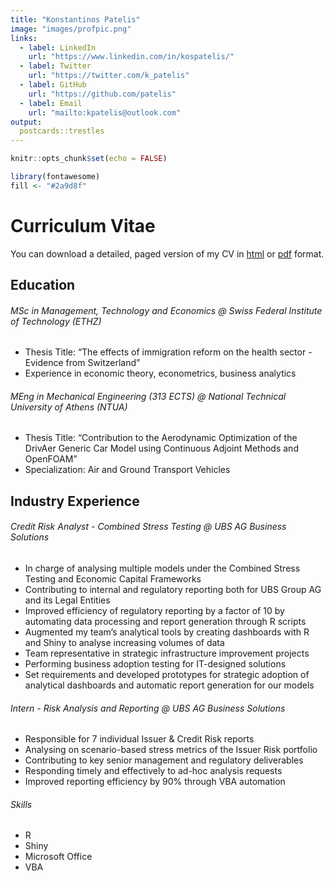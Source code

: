 ```yaml
---
title: "Konstantinos Patelis"
image: "images/profpic.png"
links:
  - label: LinkedIn
    url: "https://www.linkedin.com/in/kospatelis/"
  - label: Twitter
    url: "https://twitter.com/k_patelis"
  - label: GitHub
    url: "https://github.com/patelis"
  - label: Email
    url: "mailto:kpatelis@outlook.com"
output:
  postcards::trestles
---
```


```r
knitr::opts_chunk$set(echo = FALSE)

library(fontawesome)
fill <- "#2a9d8f"
```

# Curriculum Vitae

You can download a detailed, paged version of my CV in [html](kpatelis_cv.html){target="blank"} or [pdf](kpatelis_cv.pdf){target="blank"} format.

## Education

###### MSc in Management, Technology and Economics @ Swiss Federal Institute of Technology (ETHZ)

* Thesis Title: “The effects of immigration reform on the health sector - Evidence from Switzerland”
* Experience in economic theory, econometrics, business analytics

###### MEng in Mechanical Engineering (313 ECTS) @ National Technical University of Athens (NTUA)

* Thesis Title: “Contribution to the Aerodynamic Optimization of the DrivAer Generic Car Model using Continuous Adjoint Methods and OpenFOAM”
* Specialization: Air and Ground Transport Vehicles

## Industry Experience

###### Credit Risk Analyst - Combined Stress Testing @ UBS AG Business Solutions

* In charge of analysing multiple models under the Combined Stress Testing and Economic Capital Frameworks
* Contributing to internal and regulatory reporting both for UBS Group AG and its Legal Entities
* Improved efficiency of regulatory reporting by a factor of 10 by automating data processing and report generation through R scripts
* Augmented my team’s analytical tools by creating dashboards with R and Shiny to analyse increasing volumes of data
* Team representative in strategic infrastructure improvement projects
* Performing business adoption testing for IT-designed solutions
* Set requirements and developed prototypes for strategic adoption of analytical dashboards and automatic report generation for our models

###### Intern - Risk Analysis and Reporting @ UBS AG Business Solutions

* Responsible for 7 individual Issuer & Credit Risk reports
* Analysing on scenario-based stress metrics of the Issuer Risk portfolio
* Contributing to key senior management and regulatory deliverables
* Responding timely and effectively to ad-hoc analysis requests
* Improved reporting efficiency by 90% through VBA automation

###### Skills

* R
* Shiny
* Microsoft Office
* VBA
